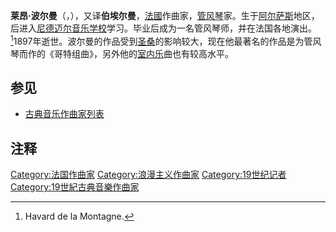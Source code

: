 {{Infobox classical
| 中文名 = 波尔曼
| 画像 = Leon Boellmann.jpg
| 附注 =
| 原文名 = Léon Boëllmann
| 国别 = 法国
| 出生日期 = 1862年9月25日
| 出生地 = 恩西舍姆
| 逝世日期 = 1897年10月17日(35歲)
| 逝世地 = 巴黎
| 所属时期 = 浪漫主义
| 所属乐派 =
| 擅长作品类型 = 室内乐，管风琴曲
| 代表作 = 管风琴曲《哥特组曲》，钢琴四重奏，钢琴三重奏，大提琴奏鸣曲
| 师从 = 
| 学生 =
| 官方网站 =
}}

'''莱昂·波尔曼'''（{{lang-fr|'''Léon Boëllmann'''}}，{{bd|1862年|9月25日|1897年|10月17日|catIdx=Boellmann, Leon}}），又译'''伯埃尔曼'''，[[法國|法國]]作曲家，[[管风琴|管风琴]]家。生于[[阿尔萨斯|阿尔萨斯]]地区，后进入[[尼德迈尔音乐学校|尼德迈尔音乐学校]]学习。毕业后成为一名管风琴师，并在法国各地演出。<ref name="Havard de la Montagne">Havard de la Montagne.</ref>1897年逝世。波尔曼的作品受到[[圣桑|圣桑]]的影响较大，现在他最著名的作品是为管风琴而作的《哥特组曲》，另外他的[[室内乐|室内乐]]曲也有较高水平。

==参见==
* [[古典音乐作曲家列表|古典音乐作曲家列表]]

==注释==
{{reflist}}

{{Authority control}}
{{DEFAULTSORT:Boellmann, Leon}}

[[Category:法国作曲家|Category:法国作曲家]]
[[Category:浪漫主义作曲家|Category:浪漫主义作曲家]]
[[Category:19世纪记者|Category:19世纪记者]]
[[Category:19世紀古典音樂作曲家|Category:19世紀古典音樂作曲家]]